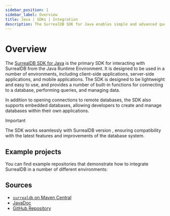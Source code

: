 ```yaml
---
sidebar_position: 1
sidebar_label: Overview
title: Java | SDKs | Integration
description: The SurrealDB SDK for Java enables simple and advanced querying of a remote or embedded database.
---
```



# Overview

The [SurrealDB SDK for Java](https://mvnrepository.com/artifact/com.surrealdb/surrealdb) is the primary SDK for interacting with SurrealDB from the Java Runtime Environment. It is designed to be used in a number of environments, including client-side applications, server-side applications, and mobile applications. The SDK is designed to be lightweight and easy to use, and provides a number of built-in functions for connecting to a database, performing queries, and managing data.

In addition to opening connections to remote databases, the SDK also supports embedded databases, allowing developers to create and manage databases within their own applications.


> [!IMPORTANT]
> The SDK works seamlessly with SurrealDB version <Version />, ensuring compatibility with the latest features and improvements of the database system.

## Example projects

You can find example repositories that demonstrate how to integrate SurrealDB in a number of different environments:

<Boxes>
    <IconBox
        title="Java Starter"
        description="A simple starter project demonstrating the power of the SurrealDB Java SDK"
        href="https://github.com/surrealdb/examples/tree/main/java-starter"
    />
</Boxes>

## Sources

- [`surrealdb` on Maven Central](https://mvnrepository.com/artifact/com.surrealdb/surrealdb)
- [JavaDoc](https://surrealdb.github.io/surrealdb.java/javadoc/)
- [GitHub Repository](https://github.com/surrealdb/surrealdb.java)
